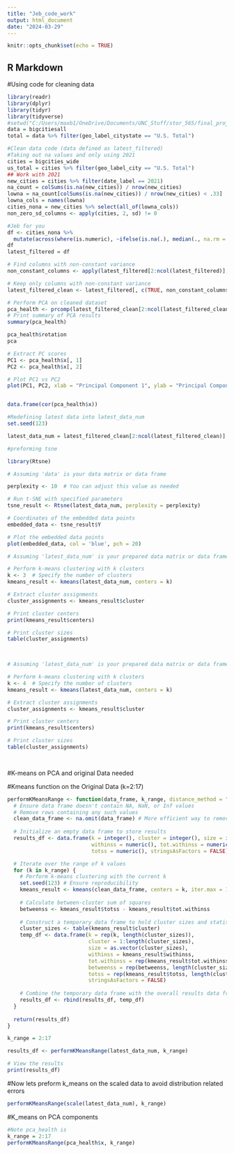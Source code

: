 ```yaml
---
title: "Jeb_code_work"
output: html_document
date: "2024-03-29"
---
```


```r
knitr::opts_chunk$set(echo = TRUE)
```

## R Markdown











#Using code for cleaning data


```r
library(readr)
library(dplyr)
library(tidyr)
library(tidyverse)
#setwd("C:/Users/maxb1/OneDrive/Documents/UNC_Stuff/stor_565/final_project")
data = bigcitiesall
total = data %>% filter(geo_label_citystate == "U.S. Total")
```




```r
#Clean data code (data defined as latest_filtered)
#Taking out na values and only using 2021
cities = bigcities_wide
us_total = cities %>% filter(geo_label_city == "U.S. Total")
## Work with 2021 
new_cities = cities %>% filter(date_label == 2021)
na_count = colSums(is.na(new_cities)) / nrow(new_cities)
lowna = na_count[colSums(is.na(new_cities)) / nrow(new_cities) < .33]
lowna_cols = names(lowna)
cities_nona = new_cities %>% select(all_of(lowna_cols))
non_zero_sd_columns <- apply(cities, 2, sd) != 0

#Jeb for you
df <- cities_nona %>%
  mutate(across(where(is.numeric), ~ifelse(is.na(.), median(., na.rm = TRUE), .)))
df
latest_filtered = df
```
```r
# Find columns with non-constant variance
non_constant_columns <- apply(latest_filtered[2:ncol(latest_filtered)], 2, function(x) var(x) != 0)

# Keep only columns with non-constant variance
latest_filtered_clean <- latest_filtered[, c(TRUE, non_constant_columns)]

# Perform PCA on cleaned dataset
pca_health <- prcomp(latest_filtered_clean[2:ncol(latest_filtered_clean)], scale = TRUE)
# Print summary of PCA results
summary(pca_health)
```


```r
pca_health$rotation
pca
```


```r
# Extract PC scores
PC1 <- pca_health$x[, 1]
PC2 <- pca_health$x[, 2]

# Plot PC1 vs PC2
plot(PC1, PC2, xlab = "Principal Component 1", ylab = "Principal Component 2", main = "PC1 vs PC2")


data.frame(cor(pca_health$x))
```


```r
#Redefining latest data into latest_data_num
set.seed(123)

latest_data_num = latest_filtered_clean[2:ncol(latest_filtered_clean)]

#preforming tsne

library(Rtsne)

# Assuming 'data' is your data matrix or data frame

perplexity <- 10  # You can adjust this value as needed

# Run t-SNE with specified parameters
tsne_result <- Rtsne(latest_data_num, perplexity = perplexity)

# Coordinates of the embedded data points
embedded_data <- tsne_result$Y

# Plot the embedded data points
plot(embedded_data, col = 'blue', pch = 20)

```



```r
# Assuming 'latest_data_num' is your prepared data matrix or data frame

# Perform k-means clustering with k clusters
k <- 3  # Specify the number of clusters
kmeans_result <- kmeans(latest_data_num, centers = k)

# Extract cluster assignments
cluster_assignments <- kmeans_result$cluster

# Print cluster centers
print(kmeans_result$centers)

# Print cluster sizes
table(cluster_assignments)

 

```


```r

# Assuming 'latest_data_num' is your prepared data matrix or data frame

# Perform k-means clustering with k clusters
k <- 4  # Specify the number of clusters
kmeans_result <- kmeans(latest_data_num, centers = k)

# Extract cluster assignments
cluster_assignments <- kmeans_result$cluster

# Print cluster centers
print(kmeans_result$centers)

# Print cluster sizes
table(cluster_assignments)

 

```

#K-means on PCA and original Data needed

#Kmeans function on the Original Data (k=2:17)
```r
performKMeansRange <- function(data_frame, k_range, distance_method = "euclidean") {
  # Ensure data frame doesn't contain NA, NaN, or Inf values
  # Remove rows containing any such values
  clean_data_frame <- na.omit(data_frame) # More efficient way to remove rows with NA, NaN or Inf
  
  # Initialize an empty data frame to store results
  results_df <- data.frame(k = integer(), cluster = integer(), size = integer(), 
                           withinss = numeric(), tot.withinss = numeric(), betweenss = numeric(), 
                           totss = numeric(), stringsAsFactors = FALSE)

  # Iterate over the range of k values
  for (k in k_range) {
    # Perform k-means clustering with the current k
    set.seed(123) # Ensure reproducibility
    kmeans_result <- kmeans(clean_data_frame, centers = k, iter.max = 1000, nstart = 25)
    
    # Calculate between-cluster sum of squares
    betweenss <- kmeans_result$totss - kmeans_result$tot.withinss
    
    # Construct a temporary data frame to hold cluster sizes and statistics for this k
    cluster_sizes <- table(kmeans_result$cluster)
    temp_df <- data.frame(k = rep(k, length(cluster_sizes)), 
                          cluster = 1:length(cluster_sizes), 
                          size = as.vector(cluster_sizes), 
                          withinss = kmeans_result$withinss, 
                          tot.withinss = rep(kmeans_result$tot.withinss, length(cluster_sizes)),
                          betweenss = rep(betweenss, length(cluster_sizes)),
                          totss = rep(kmeans_result$totss, length(cluster_sizes)), 
                          stringsAsFactors = FALSE)
    
    # Combine the temporary data frame with the overall results data frame
    results_df <- rbind(results_df, temp_df)
  }
  
  return(results_df)
}

k_range = 2:17

results_df <- performKMeansRange(latest_data_num, k_range)

# View the results
print(results_df)

```


#Now lets preform k_means on the scaled data to avoid distribution related errors
```r

performKMeansRange(scale(latest_data_num), k_range)


```







#K_means on PCA components

```r

#Note pca_health is 
k_range = 2:17
performKMeansRange(pca_health$x, k_range)


```








